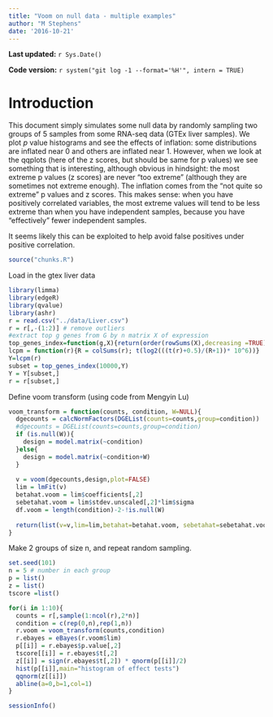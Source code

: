 ```yaml
---
title: "Voom on null data - multiple examples"
author: "M Stephens"
date: '2016-10-21'
---
```


**Last updated:** `r Sys.Date()`

**Code version:** `r system("git log -1 --format='%H'", intern = TRUE)`

# Introduction

This document simply simulates some null data by randomly sampling two groups of 5 samples from some RNA-seq data (GTEx liver samples). We plot $p$ value histograms and see the effects of inflation: some distributions are inflated near 0 and others are inflated near 1. However, when we look at the qqplots (here of the z scores, but should be same for p values) we see something that is interesting, although obvious in hindsight: the most extreme p values (z scores) are never "too extreme" (although they are sometimes not extreme enough). The inflation comes from the "not quite so extreme" p values and z scores. This makes sense: when you have positively correlated variables, the most extreme values will tend to be less extreme than when you have independent samples, because you have "effectively" fewer independent samples. 

It seems likely this can be exploited to help avoid false positives under positive correlation.



```r
source("chunks.R")
```

Load in the gtex liver data 
```r
library(limma)
library(edgeR)
library(qvalue)
library(ashr)
r = read.csv("../data/Liver.csv")
r = r[,-(1:2)] # remove outliers
#extract top g genes from G by n matrix X of expression
top_genes_index=function(g,X){return(order(rowSums(X),decreasing =TRUE)[1:g])}
lcpm = function(r){R = colSums(r); t(log2(((t(r)+0.5)/(R+1))* 10^6))}
Y=lcpm(r)
subset = top_genes_index(10000,Y)
Y = Y[subset,]
r = r[subset,]
```


Define voom transform (using code from Mengyin Lu)
```r
voom_transform = function(counts, condition, W=NULL){
  dgecounts = calcNormFactors(DGEList(counts=counts,group=condition))
  #dgecounts = DGEList(counts=counts,group=condition)
  if (is.null(W)){
    design = model.matrix(~condition)
  }else{
    design = model.matrix(~condition+W)
  }
  
  v = voom(dgecounts,design,plot=FALSE)
  lim = lmFit(v)
  betahat.voom = lim$coefficients[,2]
  sebetahat.voom = lim$stdev.unscaled[,2]*lim$sigma
  df.voom = length(condition)-2-!is.null(W)
  
  return(list(v=v,lim=lim,betahat=betahat.voom, sebetahat=sebetahat.voom, df=df.voom, v=v))
}

```


Make 2 groups of size n, and repeat random sampling.
```r
set.seed(101) 
n = 5 # number in each group
p = list()
z = list()
tscore =list()

for(i in 1:10){
  counts = r[,sample(1:ncol(r),2*n)]
  condition = c(rep(0,n),rep(1,n))
  r.voom = voom_transform(counts,condition)
  r.ebayes = eBayes(r.voom$lim)
  p[[i]] = r.ebayes$p.value[,2]
  tscore[[i]] = r.ebayes$t[,2]
  z[[i]] = sign(r.ebayes$t[,2]) * qnorm(p[[i]]/2)
  hist(p[[i]],main="histogram of effect tests")
  qqnorm(z[[i]])
  abline(a=0,b=1,col=1)
}
```



```r
sessionInfo()
```
